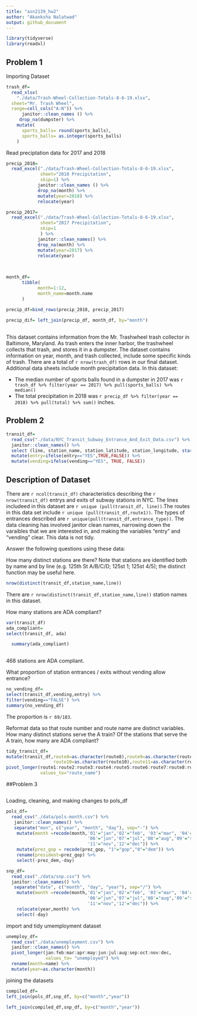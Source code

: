 ```yaml
---
title: "asn2139_hw2"
author: "Akanksha Nalatwad"
output: github_document
---
```


```r
library(tidyverse)
library(readxl)

```
## Problem 1

Importing Dataset

```r
trash_df=
  read_xlsx(
    "./data/Trash-Wheel-Collection-Totals-8-6-19.xlsx",
  sheet="Mr. Trash Wheel",
  range=cell_cols("A:N")) %>% 
      janitor::clean_names () %>% 
     drop_na(dumpster) %>% 
    mutate(
      sports_balls= round(sports_balls),
      sports_balls= as.integer(sports_balls)
    )
```

Read preciptation data for 2017 and 2018

```r
precip_2018=
  read_excel("./data/Trash-Wheel-Collection-Totals-8-6-19.xlsx",
             sheet="2018 Precipitation",
             skip=1) %>% 
            janitor::clean_names () %>% 
            drop_na(month) %>% 
            mutate(year=2018) %>% 
            relocate(year)

precip_2017=
  read_excel("./data/Trash-Wheel-Collection-Totals-8-6-19.xlsx",
             sheet="2017 Precipitation",
             skip=1
             ) %>% 
            janitor::clean_names() %>% 
            drop_na(month) %>% 
            mutate(year=2017) %>% 
            relocate(year)
  
          

```

```r
month_df=
      tibble(
            month=1:12,
            month_name=month.name
      )
        
precip_df=bind_rows(precip_2018, precip_2017)

precip_dif= left_join(precip_df, month_df, by="month")
      
```

This dataset contains information from the Mr. Trashwheel trash collector in Baltimore, Maryland. As trash enters the inner harbor, the trashwheel collects that trash, and stores it in a dumpster. The dataset contains information on year, month, and trash collected, include some specific kinds of trash. There are a total of `r nrow(trash_df)` rows in our final dataset. Additional data sheets include month precipitation data. In this dataset:

* The median number of sports balls found in a dumpster in 2017 was `r trash_df %>% filter(year == 2017) %>% pull(sports_balls) %>% median()`
* The total precipitation in 2018 was `r precip_df %>% filter(year == 2018) %>% pull(total) %>% sum()` inches.

## Problem 2



```r
  
transit_df=
  read_csv("./data/NYC_Transit_Subway_Entrance_And_Exit_Data.csv") %>% 
  janitor::clean_names() %>% 
  select (line, station_name, station_latitude, station_longitude, starts_with("route"), entry, vending, entrance_type, ada) %>% 
  mutate(entry=ifelse(entry=="YES",TRUE,FALSE)) %>% 
  mutate(vending=ifelse(vending=="YES", TRUE, FALSE))

```

## Description of Dataset

There are `r ncol(transit_df)` characteristics describing the `r nrow(transit_df)` entrys and exits of subway stations in NYC.
The lines includeed in this dataset are `r unique (pull(transit_df, line))`.The routes in this data set include `r unique (pull(transit_df,route1))`. The types of entrances described are `r unique(pull(transit_df,entrance_type))`. The data cleaning has involved janitor clean names, narrowing down the varaibles that we are interested in, and making the variables "entry" and "vending" clear. This data is not tidy.


Answer the following questions using these data:

How many distinct stations are there? Note that stations are identified both by name and by line (e.g. 125th St A/B/C/D; 125st 1; 125st 4/5); the distinct function may be useful here.

```r
nrow(distinct(transit_df,station_name,line))
```
There are `r nrow(distinct(transit_df,station_name,line))` station names in this dataset. 

How many stations are ADA compliant?

```r

var(transit_df)
ada_compliant=
select(transit_df, ada)

  summary(ada_compliant)
  
```
468 stations are ADA compliant.

What proportion of station entrances / exits without vending allow entrance?

```r

no_vending_df=
select(transit_df,vending,entry) %>% 
filter(vending=="FALSE") %>%  
summary(no_vending_df)

```

The proportion is `r 69/183`. 


Reformat data so that route number and route name are distinct variables. How many distinct stations serve the A train? Of the stations that serve the A train, how many are ADA compliant?

```r
tidy_transit_df=
mutate(transit_df,route8=as.character(route8),route9=as.character(route9),
                  route10=as.character(route10),route11=as.character(route11)) %>% 
pivot_longer(route1:route2:route3:route4:route5:route6:route7:route8:route9:route10:route11, 
             values_to="route_name") 
```


##Problem 3

```r

```

Loading, cleaning, and making changes to pols_df
```r
pols_df=
  read_csv("./data/pols-month.csv") %>% 
   janitor::clean_names() %>% 
   separate("mon", c("year", "month", "day"), sep="-") %>% 
    mutate(month =recode(month,'01'="jan",'02'="feb", '03'="mar", '04'="apr",'05'="may",
                               '06'="jun",'07'="jul",'08'="aug",'09'="sept", '10'="oct",
                               '11'="nov",'12'="dec")) %>% 
    mutate(prez_gop = recode(prez_gop, "1"="gop","0"="dem")) %>% 
    rename(president=prez_gop) %>% 
    select(-prez_dem,-day) 
```

```r
snp_df=
  read_csv("./data/snp.csv") %>% 
  janitor::clean_names() %>% 
   separate("date", c("month", "day", "year"), sep="/") %>% 
    mutate(month =recode(month,'01'="jan",'02'="feb", '03'="mar", '04'="apr",'05'="may",
                               '06'="jun",'07'="jul",'08'="aug",'09'="sept", '10'="oct",
                               '11'="nov",'12'="dec")) %>% 
    relocate(year,month) %>% 
    select(-day) 
```

import and tidy umemployment dataset

```r

unemploy_df=
  read_csv("./data/unemployment.csv") %>% 
  janitor::clean_names() %>% 
  pivot_longer(jan:feb:mar:apr:may:jun:jul:aug:sep:oct:nov:dec,
               values_to= "unemployed") %>% 
  rename(month=name) %>% 
  mutate(year=as.character(month))

```
joining the datasets

```r
compiled_df=
left_join(pols_df,snp_df, by=c("month","year")) 

left_join(compiled_df,snp_df, by=c("month","year")) 
```

